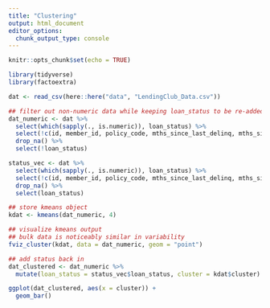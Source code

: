 ```yaml
---
title: "Clustering"
output: html_document
editor_options: 
  chunk_output_type: console
---
```


```r
knitr::opts_chunk$set(echo = TRUE)
```

```r
library(tidyverse)
library(factoextra)
```

```r
dat <- read_csv(here::here("data", "LendingClub_Data.csv"))
```

```r
## filter out non-numeric data while keeping loan_status to be re-added
dat_numeric <- dat %>%
  select(which(sapply(., is.numeric)), loan_status) %>%
  select(!c(id, member_id, policy_code, mths_since_last_delinq, mths_since_last_record)) %>%
  drop_na() %>%
  select(!loan_status)

status_vec <- dat %>%
  select(which(sapply(., is.numeric)), loan_status) %>%
  select(!c(id, member_id, policy_code, mths_since_last_delinq, mths_since_last_record)) %>%
  drop_na() %>%
  select(loan_status)
```

```r
## store kmeans object
kdat <- kmeans(dat_numeric, 4)
```

```r
## visualize kmeans output
## bulk data is noticeably similar in variability
fviz_cluster(kdat, data = dat_numeric, geom = "point")
```

```r
## add status back in
dat_clustered <- dat_numeric %>%
  mutate(loan_status = status_vec$loan_status, cluster = kdat$cluster)
```

```r
ggplot(dat_clustered, aes(x = cluster)) +
  geom_bar()
```
